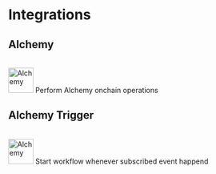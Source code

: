 # Integrations

## Alchemy
<br/>
<img src="/alchemy.svg" alt="Alchemy" height='50' width='50'></img>
Perform Alchemy onchain operations

## Alchemy Trigger
<br/>
<img src="/alchemy.svg" alt="Alchemy" height='50' width='50'></img>
Start workflow whenever subscribed event happend

